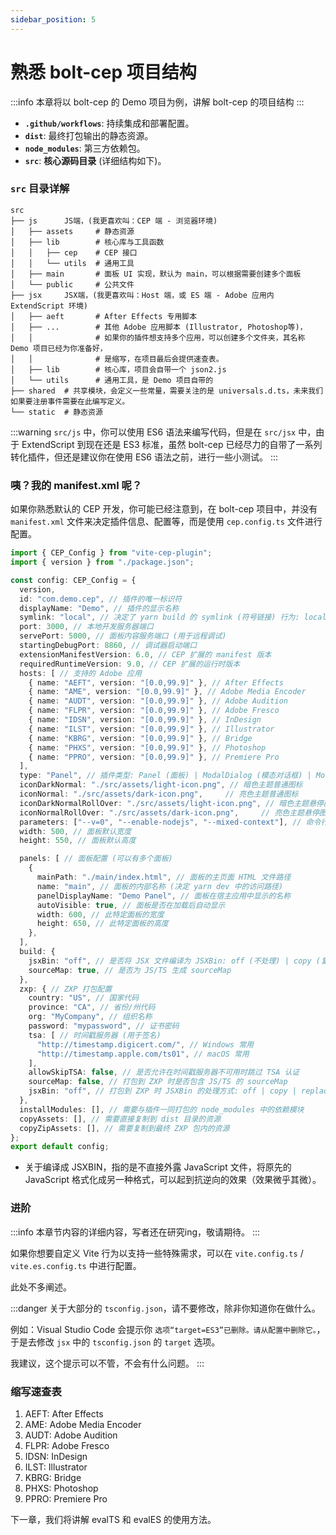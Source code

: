 ```yaml
---
sidebar_position: 5
---
```


# 熟悉 bolt-cep 项目结构

:::info
本章将以 bolt-cep 的 Demo 项目为例，讲解 bolt-cep 的项目结构
:::

- **`.github/workflows`**: 持续集成和部署配置。
- **`dist`**: 最终打包输出的静态资源。
- **`node_modules`**: 第三方依赖包。
- **`src`**: **核心源码目录** (详细结构如下)。

### `src` 目录详解

```text
src
├── js      JS端，(我更喜欢叫：CEP 端 - 浏览器环境)
│   ├── assets     # 静态资源
│   ├── lib        # 核心库与工具函数
│   │   ├── cep    # CEP 接口
│   │   └── utils  # 通用工具
│   ├── main       # 面板 UI 实现，默认为 main，可以根据需要创建多个面板
│   └── public     # 公共文件
├── jsx     JSX端，(我更喜欢叫：Host 端，或 ES 端 - Adobe 应用内 ExtendScript 环境)
│   ├── aeft       # After Effects 专用脚本
│   ├── ...        # 其他 Adobe 应用脚本 (Illustrator, Photoshop等)，
│   │              # 如果你的插件想支持多个应用，可以创建多个文件夹，其名称 Demo 项目已经为你准备好，
│   │              # 是缩写，在项目最后会提供速查表。
│   ├── lib        # 核心库，项目会自带一个 json2.js
│   └── utils      # 通用工具，是 Demo 项目自带的
├── shared  # 共享模块，会定义一些常量，需要关注的是 universals.d.ts，未来我们如果要注册事件需要在此编写定义。
└── static  # 静态资源
```

:::warning
`src/js` 中，你可以使用 ES6 语法来编写代码，但是在 `src/jsx` 中，由于 ExtendScript 到现在还是 ES3 标准，虽然 bolt-cep 已经尽力的自带了一系列转化插件，但还是建议你在使用 ES6 语法之前，进行一些小测试。
:::

### 咦？我的 manifest.xml 呢？

如果你熟悉默认的 CEP 开发，你可能已经注意到，在 bolt-cep 项目中，并没有 `manifest.xml` 文件来决定插件信息、配置等，而是使用 `cep.config.ts` 文件进行配置。

```ts
import { CEP_Config } from "vite-cep-plugin";
import { version } from "./package.json";

const config: CEP_Config = {
  version,
  id: "com.demo.cep", // 插件的唯一标识符
  displayName: "Demo", // 插件的显示名称
  symlink: "local", // 决定了 yarn build 的 symlink (符号链接) 行为: local | global
  port: 3000, // 本地开发服务器端口
  servePort: 5000, // 面板内容服务端口 (用于远程调试)
  startingDebugPort: 8860, // 调试器启动端口
  extensionManifestVersion: 6.0, // CEP 扩展的 manifest 版本
  requiredRuntimeVersion: 9.0, // CEP 扩展的运行时版本
  hosts: [ // 支持的 Adobe 应用
    { name: "AEFT", version: "[0.0,99.9]" }, // After Effects
    { name: "AME", version: "[0.0,99.9]" }, // Adobe Media Encoder
    { name: "AUDT", version: "[0.0,99.9]" }, // Adobe Audition
    { name: "FLPR", version: "[0.0,99.9]" }, // Adobe Fresco
    { name: "IDSN", version: "[0.0,99.9]" }, // InDesign
    { name: "ILST", version: "[0.0,99.9]" }, // Illustrator
    { name: "KBRG", version: "[0.0,99.9]" }, // Bridge
    { name: "PHXS", version: "[0.0,99.9]" }, // Photoshop
    { name: "PPRO", version: "[0.0,99.9]" }, // Premiere Pro
  ],
  type: "Panel", // 插件类型: Panel (面板) | ModalDialog (模态对话框) | Modeless (非模态) | Custom | Embedded
  iconDarkNormal: "./src/assets/light-icon.png", // 暗色主题普通图标
  iconNormal: "./src/assets/dark-icon.png",     // 亮色主题普通图标
  iconDarkNormalRollOver: "./src/assets/light-icon.png", // 暗色主题悬停图标
  iconNormalRollOver: "./src/assets/dark-icon.png",     // 亮色主题悬停图标
  parameters: ["--v=0", "--enable-nodejs", "--mixed-context"], // 命令行参数 (对应 manifest.xml 中的 CEFCommandLine)
  width: 500, // 面板默认宽度
  height: 550, // 面板默认高度

  panels: [ // 面板配置 (可以有多个面板)
    {
      mainPath: "./main/index.html", // 面板的主页面 HTML 文件路径
      name: "main", // 面板的内部名称 (决定 yarn dev 中的访问路径)
      panelDisplayName: "Demo Panel", // 面板在宿主应用中显示的名称
      autoVisible: true, // 面板是否在加载后自动显示
      width: 600, // 此特定面板的宽度
      height: 650, // 此特定面板的高度
    },
  ],
  build: {
    jsxBin: "off", // 是否将 JSX 文件编译为 JSXBin: off (不处理) | copy (复制) | replace (替换)
    sourceMap: true, // 是否为 JS/TS 生成 sourceMap
  },
  zxp: { // ZXP 打包配置
    country: "US", // 国家代码
    province: "CA", // 省份/州代码
    org: "MyCompany", // 组织名称
    password: "mypassword", // 证书密码
    tsa: [ // 时间戳服务器 (用于签名)
      "http://timestamp.digicert.com/", // Windows 常用
      "http://timestamp.apple.com/ts01", // macOS 常用
    ],
    allowSkipTSA: false, // 是否允许在时间戳服务器不可用时跳过 TSA 认证
    sourceMap: false, // 打包到 ZXP 时是否包含 JS/TS 的 sourceMap
    jsxBin: "off", // 打包到 ZXP 时 JSXBin 的处理方式: off | copy | replace
  },
  installModules: [], // 需要与插件一同打包的 node_modules 中的依赖模块
  copyAssets: [], // 需要直接复制到 dist 目录的资源
  copyZipAssets: [], // 需要复制到最终 ZXP 包内的资源
};
export default config;
```

* 关于编译成 JSXBIN，指的是不直接外露 JavaScript 文件，将原先的 JavaScript 格式化成另一种格式，可以起到抗逆向的效果（效果微乎其微）。

### 进阶

:::info
本章节内容的详细内容，写者还在研究ing，敬请期待。
:::


如果你想要自定义 Vite 行为以支持一些特殊需求，可以在 `vite.config.ts` / `vite.es.config.ts` 中进行配置。

此处不多阐述。

:::danger
关于大部分的 `tsconfig.json`，请不要修改，除非你知道你在做什么。

例如：Visual Studio Code 会提示你 `选项“target=ES3”已删除。请从配置中删除它。`，于是去修改 `jsx` 中的 `tsconfig.json` 的 `target` 选项。

我建议，这个提示可以不管，不会有什么问题。
:::


### 缩写速查表

1. AEFT: After Effects
2. AME: Adobe Media Encoder
3. AUDT: Adobe Audition
4. FLPR: Adobe Fresco
5. IDSN: InDesign
6. ILST: Illustrator
7. KBRG: Bridge
8. PHXS: Photoshop
9. PPRO: Premiere Pro


下一章，我们将讲解 evalTS 和 evalES 的使用方法。